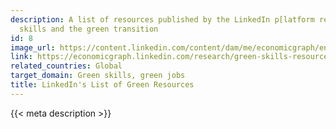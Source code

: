 ```yaml
---
description: A list of resources published by the LinkedIn p[latform regarding green
  skills and the green transition
id: 8
image_url: https://content.linkedin.com/content/dam/me/economicgraph/en-us/banners/green-gender-lp-desktop-header.png/jcr:content/renditions/d-2.png
link: https://economicgraph.linkedin.com/research/green-skills-resources
related_countries: Global
target_domain: Green skills, green jobs
title: LinkedIn's List of Green Resources
---
```


{{< meta description >}}